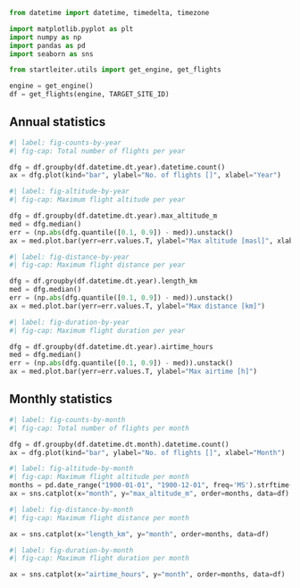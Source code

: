 
```python
from datetime import datetime, timedelta, timezone

import matplotlib.pyplot as plt
import numpy as np
import pandas as pd
import seaborn as sns

from startleiter.utils import get_engine, get_flights

engine = get_engine()
df = get_flights(engine, TARGET_SITE_ID)
```

## Annual statistics

```python
#| label: fig-counts-by-year
#| fig-cap: Total number of flights per year

dfg = df.groupby(df.datetime.dt.year).datetime.count()
ax = dfg.plot(kind="bar", ylabel="No. of flights []", xlabel="Year")
```

```python
#| label: fig-altitude-by-year
#| fig-cap: Maximum flight altitude per year

dfg = df.groupby(df.datetime.dt.year).max_altitude_m
med = dfg.median()
err = (np.abs(dfg.quantile([0.1, 0.9]) - med)).unstack()
ax = med.plot.bar(yerr=err.values.T, ylabel="Max altitude [masl]", xlabel="Year")
```

```python
#| label: fig-distance-by-year
#| fig-cap: Maximum flight distance per year

dfg = df.groupby(df.datetime.dt.year).length_km
med = dfg.median()
err = (np.abs(dfg.quantile([0.1, 0.9]) - med)).unstack()
ax = med.plot.bar(yerr=err.values.T, ylabel="Max distance [km]")
```

```python
#| label: fig-duration-by-year
#| fig-cap: Maximum flight duration per year

dfg = df.groupby(df.datetime.dt.year).airtime_hours
med = dfg.median()
err = (np.abs(dfg.quantile([0.1, 0.9]) - med)).unstack()
ax = med.plot.bar(yerr=err.values.T, ylabel="Max airtime [h]")
```

## Monthly statistics

```python
#| label: fig-counts-by-month
#| fig-cap: Total number of flights per month

dfg = df.groupby(df.datetime.dt.month).datetime.count()
ax = dfg.plot(kind="bar", ylabel="No. of flights []", xlabel="Month")
```

```python
#| label: fig-altitude-by-month
#| fig-cap: Maximum flight altitude per month
months = pd.date_range("1900-01-01", "1900-12-01", freq='MS').strftime("%b")
ax = sns.catplot(x="month", y="max_altitude_m", order=months, data=df)
```

```python
#| label: fig-distance-by-month
#| fig-cap: Maximum flight distance per month

ax = sns.catplot(x="length_km", y="month", order=months, data=df)
```

```python
#| label: fig-duration-by-month
#| fig-cap: Maximum flight duration per month

ax = sns.catplot(x="airtime_hours", y="month", order=months, data=df)
```

